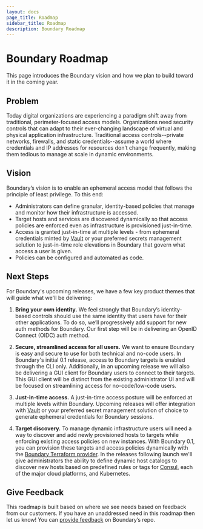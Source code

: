 ```yaml
---
layout: docs
page_title: Roadmap
sidebar_title: Roadmap
description: Boundary Roadmap
---
```


# Boundary Roadmap

This page introduces the Boundary vision and how we plan to build toward it in the coming year.

## Problem

Today digital organizations are experiencing a paradigm shift away from traditional, perimeter-focused access models. Organizations need security controls that can adapt to their ever-changing landscape of virtual and physical application infrastructure. Traditional access controls--private networks, firewalls, and static credentials--assume a world where credentials and IP addresses for resources don’t change frequently, making them tedious to manage at scale in dynamic environments.

## Vision

Boundary’s vision is to enable an ephemeral access model that follows the principle of least privilege. To this end:

- Administrators can define granular, identity-based policies that manage and monitor how their infrastructure is accessed.
- Target hosts and services are discovered dynamically so that access policies are enforced even as infrastructure is provisioned just-in-time.
- Access is granted just-in-time at multiple levels - from ephemeral credentials minted by [Vault](https://www.vaultproject.io/) or your preferred secrets management solution to just-in-time role elevations in Boundary that govern what access a user is given.
- Policies can be configured and automated as code.

## Next Steps

For Boundary's upcoming releases, we have a few key product themes that will guide what we'll be delivering:

1. **Bring your own identity.**
   We feel strongly that Boundary’s identity-based controls should use the same identity that users have for their other applications. To do so, we’ll progressively add support for new auth methods for Boundary. Our first step will be in delivering an OpenID Connect (OIDC) auth method.

2. **Secure, streamlined access for all users.**
   We want to ensure Boundary is easy and secure to use for both technical and no-code users. In Boundary's initial 0.1 release, access to Boundary targets is enabled through the CLI only. Additionally, in an upcoming release we will also be delivering a GUI client for Boundary users to connect to their targets. This GUI client will be distinct from the existing administrator UI and will be focused on streamlining access for no-code/low-code users.

3. **Just-in-time access.**
   A just-in-time access posture will be enforced at multiple levels within Boundary. Upcoming releases will offer integration with [Vault](https://www.vaultproject.io/) or your preferred secret management solution of choice to generate ephemeral credentials for Boundary sessions.

4. **Target discovery.**
   To manage dynamic infrastructure users will need a way to discover and add newly provisioned hosts to targets while enforcing existing access policies on new instances. With Boundary 0.1, you can provision these targets and access policies dynamically with the [Boundary Terraform provider](https://github.com/hashicorp/terraform-provider-boundary). In the releases following launch we'll give administrators the ability to define dynamic host catalogs to discover new hosts based on predefined rules or tags for [Consul](https://www.consul.io/), each of the major cloud platforms, and Kubernetes.

## Give Feedback

This roadmap is built based on where we see needs based on feedback from our customers. If you have an unaddressed need in this roadmap then let us know! You can [provide feedback](https://github.com/hashicorp/boundary/issues/new/choose) on Boundary’s repo.
